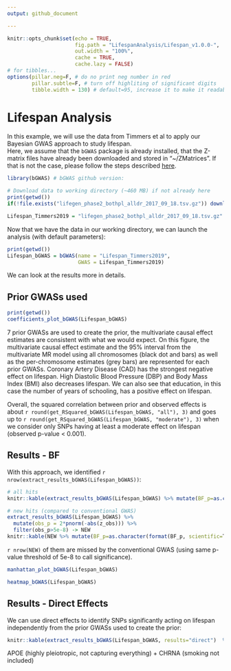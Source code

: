 ```yaml
---
output: github_document

---
```


```r
knitr::opts_chunk$set(echo = TRUE,
                      fig.path = "LifespanAnalysis/Lifespan_v1.0.0-",
                      out.width = "100%",
                      cache = TRUE,
                      cache.lazy = FALSE)
# for tibbles...
options(pillar.neg=F, # do no print neg number in red
        pillar.subtle=F, # turn off highliting of significant digits
        tibble.width = 130) # default=95, increase it to make it readable
```


# Lifespan Analysis

In this example, we will use the data from Timmers et al to apply our Bayesian GWAS approach to study lifespan.    
Here, we assume that the `bGWAS` package is already installed, that the Z-matrix files have already been downloaded and stored in "~/ZMatrices". If that is not the case, please follow the steps described [here](../README.md). 

```r
library(bGWAS) # bGWAS github version:

# Download data to working directory (~460 MB) if not already here
print(getwd())
if(!file.exists("lifegen_phase2_bothpl_alldr_2017_09_18.tsv.gz")) download.file(url = "https://datashare.is.ed.ac.uk/bitstream/handle/10283/3209/lifegen_phase2_bothpl_alldr_2017_09_18.tsv.gz?sequence=1&isAllowed=y", destfile = "lifegen_phase2_bothpl_alldr_2017_09_18.tsv.gz")

Lifespan_Timmers2019 = "lifegen_phase2_bothpl_alldr_2017_09_18.tsv.gz"
```

Now that we have the data in our working directory, we can launch the analysis (with default parameters):

```r
print(getwd())
Lifespan_bGWAS = bGWAS(name = "Lifespan_Timmers2019",
                       GWAS = Lifespan_Timmers2019)
```



We can look at the results more in details.

## Prior GWASs used

```r
print(getwd())
coefficients_plot_bGWAS(Lifespan_bGWAS)
```

7 prior GWASs are used to create the prior, the multivariate causal effect estimates are consistent with what we would expect. On this figure, the multivariate causal effect estimate and the 95\% interval from the multivariate MR model using all chromosomes (black dot and bars) as well as the per-chromosome estimates (grey bars) are represented for each prior GWASs. Coronary Artery Disease (CAD) has the strongest negative effect on lifespan. High Diastolic Blood Pressure (DBP) and Body Mass Index (BMI) also decreases lifespan. We can also see that education, in this case the number of years of schooling, has a positive effect on lifespan.

Overall, the squared correlation between prior and observed effects is about `r round(get_RSquared_bGWAS(Lifespan_bGWAS, "all"), 3)` and goes up to `r round(get_RSquared_bGWAS(Lifespan_bGWAS, "moderate"), 3)` when we consider only SNPs having at least a moderate effect on lifespan (observed p-value < 0.001).

## Results - BF


With this approach, we identified `r nrow(extract_results_bGWAS(Lifespan_bGWAS))`:

```r
# all hits
knitr::kable(extract_results_bGWAS(Lifespan_bGWAS) %>% mutate(BF_p=as.character(format(BF_p, scientific=T))))

# new hits (compared to conventional GWAS)
extract_results_bGWAS(Lifespan_bGWAS) %>%
  mutate(obs_p = 2*pnorm(-abs(z_obs))) %>%
  filter(obs_p>5e-8) -> NEW
knitr::kable(NEW %>% mutate(BF_p=as.character(format(BF_p, scientific=T))))
```

`r nrow(NEW)` of them are missed by the conventional GWAS (using same p-value threshold of 5e-8 to call significance).


```r
manhattan_plot_bGWAS(Lifespan_bGWAS)
```

```r
heatmap_bGWAS(Lifespan_bGWAS)
```


## Results - Direct Effects


We can use direct effects to identify SNPs significantly acting on lifespan independently from the prior GWASs used to create the prior:

```r
knitr::kable(extract_results_bGWAS(Lifespan_bGWAS, results="direct")  %>% mutate(p_direct=as.character(format(p_direct, scientific=T))))
```

APOE (highly pleiotropic, not capturing everything) + CHRNA (smoking not included)    



\newpage
\Large \textbf{References}
\scriptsize
